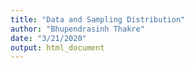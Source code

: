 ```yaml
---
title: "Data and Sampling Distribution"
author: "Bhupendrasinh Thakre"
date: "3/21/2020"
output: html_document
---
```

